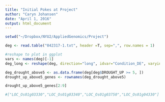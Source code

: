 ```yaml
---
title: "Initial Pokes at Project"
author: "Caryn Johansen"
date: "April 1, 2016"
output: html_document
---
```


```r
setwd("~/Dropbox/NYU2/AppliedGenomics/Project")
```

```r
deg <- read.table("042317-1.txt", header =T, sep=",", row.names = 1)

#reshape to plot in ggplot
vars <- names(deg)[-1]
deg_long <- reshape(deg, direction="long", idvar="Condition_DE", varying = 2:9 , v.names="count")

deg_drought_above5 <- as.data.frame(deg[deg$DROUGHT_UP >= 5, ])
drought_up_above5_genes <- rownames(deg_drought_above5)

drought_up_above5_genes[2:9]

#["LOC_Os01g03330","LOC_Os01g03340","LOC_Os01g03750","LOC_Os01g04330"]

```